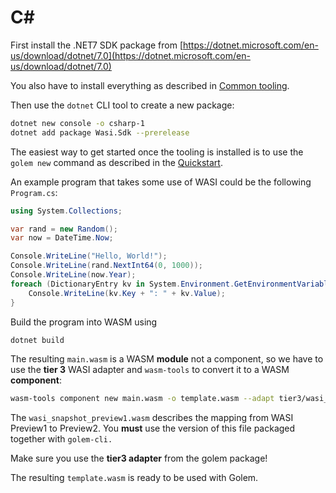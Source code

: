 
# C#

First install the .NET7 SDK package from [https://dotnet.microsoft.com/en-us/download/dotnet/7.0](https://dotnet.microsoft.com/en-us/download/dotnet/7.0)

You also have to install everything as described in [Common tooling](/building-templates/common-tooling).

Then use the `dotnet` CLI tool to create a new package:

```bash
dotnet new console -o csharp-1
dotnet add package Wasi.Sdk --prerelease
```

The easiest way to get started once the tooling is installed is to use the `golem new` command as described in the [Quickstart](/getting-started/quickstart).

An example program that takes some use of WASI could be the following `Program.cs`:

```csharp
using System.Collections;

var rand = new Random();
var now = DateTime.Now;

Console.WriteLine("Hello, World!");
Console.WriteLine(rand.NextInt64(0, 1000));
Console.WriteLine(now.Year);
foreach (DictionaryEntry kv in System.Environment.GetEnvironmentVariables()) {
    Console.WriteLine(kv.Key + ": " + kv.Value);
}
```

Build the program into WASM using

```bash
dotnet build
```

The resulting `main.wasm` is a WASM **module** not a component, so we have to use the **tier 3** WASI adapter and `wasm-tools` to convert it to a WASM **component**:

```bash
wasm-tools component new main.wasm -o template.wasm --adapt tier3/wasi_snapshot_preview1.wasm
```

The `wasi_snapshot_preview1.wasm` describes the mapping from WASI Preview1 to Preview2. You **must** use the version of this file packaged together with `golem-cli.`

<Callout>Make sure you use the **tier3 adapter** from the golem package!</Callout>

The resulting `template.wasm` is ready to be used with Golem.

